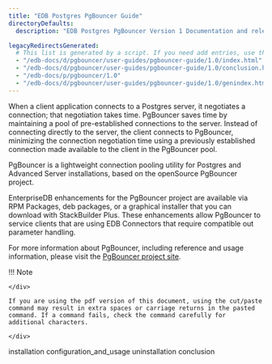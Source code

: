 ```yaml
---
title: "EDB Postgres PgBouncer Guide"
directoryDefaults:
  description: "EDB Postgres PgBouncer Version 1 Documentation and release notes."

legacyRedirectsGenerated:
  # This list is generated by a script. If you need add entries, use the `legacyRedirects` key.
  - "/edb-docs/d/pgbouncer/user-guides/pgbouncer-guide/1.0/index.html"
  - "/edb-docs/d/pgbouncer/user-guides/pgbouncer-guide/1.0/conclusion.html"
  - "/edb-docs/p/pgbouncer/1.0"
  - "/edb-docs/d/pgbouncer/user-guides/pgbouncer-guide/1.0/genindex.html"
---
```




When a client application connects to a Postgres server, it negotiates a connection; that negotiation takes time. PgBouncer saves time by maintaining a pool of pre-established connections to the server. Instead of connecting directly to the server, the client connects to PgBouncer, minimizing the connection negotiation time using a previously established connection made available to the client in the PgBouncer pool.

PgBouncer is a lightweight connection pooling utility for Postgres and Advanced Server installations, based on the openSource PgBouncer project.

EnterpriseDB enhancements for the PgBouncer project are available via RPM Packages, deb packages, or a graphical installer that you can download with StackBuilder Plus. These enhancements allow PgBouncer to service clients that are using EDB Connectors that require compatible out parameter handling.

For more information about PgBouncer, including reference and usage information, please visit the [PgBouncer project site](https://www.pgbouncer.org).

!!! Note

    </div>

    If you are using the pdf version of this document, using the cut/paste command may result in extra spaces or carriage returns in the pasted command. If a command fails, check the command carefully for additional characters.

    </div>

<div class="toctree" maxdepth="2">

installation configuration\_and\_usage uninstallation conclusion

</div>
